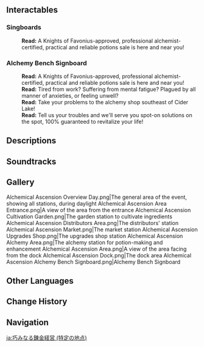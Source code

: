 {{About|the location|the event|Alchemical Ascension}}
{{Location Infobox
|title        = Alchemical Ascension
|image        = <gallery>
Alchemical Ascension Point of Interest.png|In-game
Point of Interest Alchemical Ascension Map Location.png|Map
</gallery>
|icon         = Icon Alchemical Ascension.png
|type         = Point of Interest
|area         = Starfell Valley
|region       = Mondstadt
|event        = Alchemical Ascension
}}
{{Location Intro<!--|description=-->}}
<!--
==Points of Interest==
{{Locations by Category Table|type=Points of Interest}}

==Quests==
{{Quests by Category List|{{subst:#titleparts:{{subst:PAGENAME}}}} Quests|heo=1}}
--><!--
==NPCs==
*
-->
==Interactables==
===Singboards===
{{Dialogue Start}}
:'''Read:''' A Knights of Favonius-approved, professional alchemist-certified, practical and reliable potions sale is here and near you!
{{Dialogue End}}

===Alchemy Bench Signboard===
{{Dialogue Start}}
:'''Read:''' A Knights of Favonius-approved, professional alchemist-certified, practical and reliable potions sale is here and near you!
:'''Read:''' Tired from work? Suffering from mental fatigue? Plagued by all manner of anxieties, or feeling unwell?
:'''Read:''' Take your problems to the alchemy shop southeast of Cider Lake!
:'''Read:''' Tell us your troubles and we'll serve you spot-on solutions on the spot, 100% guaranteed to revitalize your life!
{{Dialogue End}}

==Descriptions==
{{Description|A shop established by the [[Knights of Favonius]] to promote the achievements of alchemy. [[Lisa]] is in charge of overall management, while [[Albedo]] and [[Sucrose]] provide technical support and equipment. The shop has procured ingredients to cultivate, and has facilities for concocting and brewing potions as well as stocking and sales, making it a comprehensive, one-stop shop for making and selling potions. Skilled alchemists can certainly efficiently manufacture large quantities of wondrous potions here...}}

==Soundtracks==
{{Soundtracks by Category Table|type=location}}
<!--
==Lore==

==Video Guides==
{{EVT
|video   = 
|caption = 
}}
-->
==Gallery==
<gallery>
Alchemical Ascension Overview Day.png|The general area of the event, showing all stations, during daylight
Alchemical Ascension Area Entrance.png|A view of the area from the entrance
Alchemical Ascension Cultivation Garden.png|The garden station to cultivate ingredients
Alchemical Ascension Distributors Area.png|The distributors' station
Alchemical Ascension Market.png|The market station
Alchemical Ascension Upgrades Shop.png|The upgrades shop station
Alchemical Ascension Alchemy Area.png|The alchemy station for potion-making and enhancement
Alchemical Ascension Area.png|A view of the area facing from the dock
Alchemical Ascension Dock.png|The dock area
Alchemical Ascension Alchemy Bench Signboard.png|Alchemy Bench Signboard
</gallery>

==Other Languages==
{{Other Languages|Alchemical Ascension}}

==Change History==
{{Change History|4.5}}

==Navigation==
{{PoI Navbox|Mondstadt}}

[[ja:巧みなる錬金経営 (特定の地点)]]